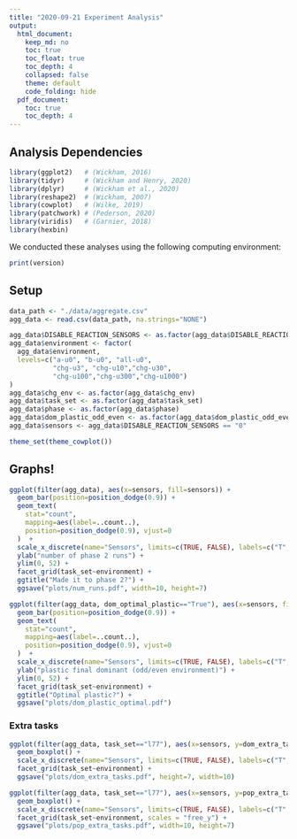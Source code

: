```yaml
---
title: "2020-09-21 Experiment Analysis"
output:
  html_document:
    keep_md: no
    toc: true
    toc_float: true
    toc_depth: 4
    collapsed: false
    theme: default
    code_folding: hide
  pdf_document:
    toc: true
    toc_depth: 4
---
```


## Analysis Dependencies

```r
library(ggplot2)   # (Wickham, 2016)
library(tidyr)     # (Wickham and Henry, 2020)
library(dplyr)     # (Wickham et al., 2020)
library(reshape2)  # (Wickham, 2007)
library(cowplot)   # (Wilke, 2019)
library(patchwork) # (Pederson, 2020)
library(viridis)   # (Garnier, 2018)
library(hexbin)
```

We conducted these analyses using the following computing environment:

```r
print(version)
```

## Setup

```r
data_path <- "./data/aggregate.csv"
agg_data <- read.csv(data_path, na.strings="NONE")

agg_data$DISABLE_REACTION_SENSORS <- as.factor(agg_data$DISABLE_REACTION_SENSORS)
agg_data$environment <- factor(
  agg_data$environment,
  levels=c("a-u0", "b-u0", "all-u0",
           "chg-u3", "chg-u10","chg-u30",
           "chg-u100","chg-u300","chg-u1000")
)
agg_data$chg_env <- as.factor(agg_data$chg_env)
agg_data$task_set <- as.factor(agg_data$task_set)
agg_data$phase <- as.factor(agg_data$phase)
agg_data$dom_plastic_odd_even <- as.factor(agg_data$dom_plastic_odd_even)
agg_data$sensors <- agg_data$DISABLE_REACTION_SENSORS == "0"

theme_set(theme_cowplot())
```

## Graphs!

```r
ggplot(filter(agg_data), aes(x=sensors, fill=sensors)) +
  geom_bar(position=position_dodge(0.9)) +
  geom_text(
    stat="count",
    mapping=aes(label=..count..),
    position=position_dodge(0.9), vjust=0
  )  +
  scale_x_discrete(name="Sensors", limits=c(TRUE, FALSE), labels=c("T","F")) +
  ylab("number of phase 2 runs") +
  ylim(0, 52) +
  facet_grid(task_set~environment) +
  ggtitle("Made it to phase 2?") +
  ggsave("plots/num_runs.pdf", width=10, height=7)
```

```r
ggplot(filter(agg_data, dom_optimal_plastic=="True"), aes(x=sensors, fill=sensors)) +
  geom_bar(position=position_dodge(0.9)) +
  geom_text(
    stat="count",
    mapping=aes(label=..count..),
    position=position_dodge(0.9), vjust=0
  )  +
  scale_x_discrete(name="Sensors", limits=c(TRUE, FALSE), labels=c("T","F")) +
  ylab("plastic final dominant (odd/even environment)") +
  ylim(0, 52) +
  facet_grid(task_set~environment) +
  ggtitle("Optimal plastic?") +
  ggsave("plots/dom_plastic_optimal.pdf")
```

### Extra tasks

```r
ggplot(filter(agg_data, task_set=="l77"), aes(x=sensors, y=dom_extra_tasks, color=sensors)) +
  geom_boxplot() +
  scale_x_discrete(name="Sensors", limits=c(TRUE, FALSE), labels=c("T","F")) +
  facet_grid(task_set~environment) +
  ggsave("plots/dom_extra_tasks.pdf", height=7, width=10)
```

```r
ggplot(filter(agg_data, task_set=="l77"), aes(x=sensors, y=pop_extra_tasks, color=sensors)) +
  geom_boxplot() +
  scale_x_discrete(name="Sensors", limits=c(TRUE, FALSE), labels=c("T","F")) +
  facet_grid(task_set~environment, scales = "free_y") +
  ggsave("plots/pop_extra_tasks.pdf", width=10, height=7)
```